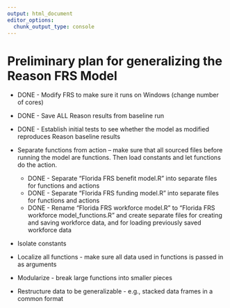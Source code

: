 ```yaml
---
output: html_document
editor_options: 
  chunk_output_type: console
---
```


# Preliminary plan for generalizing the Reason FRS Model

-   DONE - Modify FRS to make sure it runs on Windows (change number of cores)
-   DONE - Save ALL Reason results from baseline run
-   DONE - Establish initial tests to see whether the model as modified reproduces Reason baseline results

-   Separate functions from action -- make sure that all sourced files before running the model are functions. Then load constants and let functions do the action.
    -   DONE - Separate "Florida FRS benefit model.R" into separate files for functions and actions
    -   DONE - Separate "Florida FRS funding model.R" into separate files for functions and actions
    -   DONE - Rename "Florida FRS workforce model.R" to "Florida FRS workforce model_functions.R" and create separate files for creating and saving workforce data, and for loading previously saved workforce data
-   Isolate constants
-   Localize all functions - make sure all data used in functions is passed in as arguments
-   Modularize - break large functions into smaller pieces
-   Restructure data to be generalizable - e.g., stacked data frames in a common format

